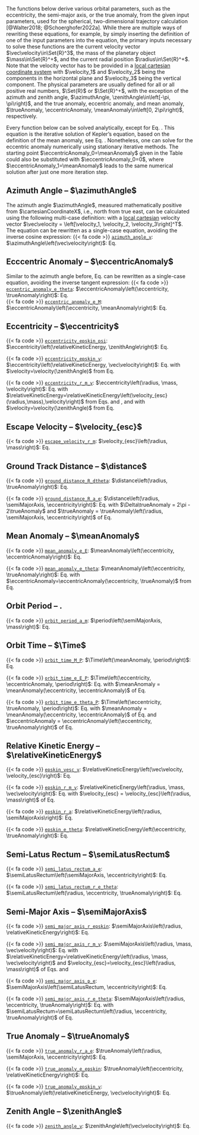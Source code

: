 The functions below derive various orbital parameters, such as the eccentricity, the semi-major axis, or the true anomaly, from the given input parameters, used for the spherical, two-dimensional trajectory calculation [@Walter2018; @Schoerghofer2022a]. While there are multiple ways of rewriting these equations, for example, by simply inserting the definition of one of the input parameters into the equation, the primary inputs necessary to solve these functions are the current velocity vector $\vec\velocity\in\Set{R}^3$, the mass of the planetary object $\mass\in\Set{R}^+$, and the current radial position $\radius\in\Set{R}^+$. Note that the velocity vector has to be provided in a [local cartesian coordinate system](/documentation/fundamentals/coordinate_systems.qmd) with $\velocity_1$ and $\velocity_2$ being the components in the horizontal plane and $\velocity_3$ being the vertical component. The physical parameters are usually defined for all or all positive real numbers, $\Set{R}$ or $\Set{R}^+$, with the exception of the azimuth and zenith angle, $\azimuthAngle, \zenithAngle\in\left[-\pi, \pi\right)$, and the true anomaly, eccentric anomaly, and mean anomaly, $\trueAnomaly, \eccentricAnomaly, \meanAnomaly\in\left[0, 2\pi\right)$, respectively.



Every function below can be solved analytically, except for Eq. \eqref{eq:eccentric_anomaly_e_M}. This equation is the iterative solution of Kepler's equation, based on the definition of the mean anomaly, see Eq. \eqref{eq:mean_anomaly_e_E}. Nonetheless, one can solve for the eccentric anomaly numerically using stationary iterative methods. The starting point $\eccentricAnomaly_0=\meanAnomaly$ given in the Table could also be substituted with $\eccentricAnomaly_0=0$, where $\eccentricAnomaly_1=\meanAnomaly$ leads to the same numerical solution after just one more iteration step.



## Azimuth Angle -- $\azimuthAngle$ {#sec-azimuth-angle}
The azimuth angle $\azimuthAngle$, measured mathematically positive from $\cartesianCoordinateX$, i.e., north from true east, can be calculated using the following multi-case definition:
\begin{equation}
    \azimuthAngle\left(\vec\velocity \right) = \begin{cases}
        \cos^{-1}\left(\velocity_1/\sqrt{\velocity_1^2 + \velocity_2^2}\right) & \text{for } \velocity_2\geq0\\
        -\cos^{-1}\left(\velocity_1/\sqrt{\velocity_1^2 + \velocity_2^2}\right) & \text{for } \velocity_2<0
    \end{cases} \label{eq:azimuth_angle_v}
\end{equation}
with a [local cartesian](/documentation/fundamentals/coordinate_systems.qmd) velocity vector $\vec\velocity = \left[\velocity_1, \velocity_2, \velocity_3\right]^T$. The equation can be rewritten as a single-case equation, avoiding the inverse cosine expression:
\begin{equation}
    \cos\azimuthAngle = \frac{\velocity_1}{\sqrt{\velocity_1^2+\velocity_2^2}}.
\end{equation} 
[{{< fa code >}} [`azimuth_angle_v`](/api/exospheres/orbital_mechanics.qmd): $\azimuthAngle\left(\vec\velocity\right)$: Eq. \eqref{eq:azimuth_angle_v}]{.aside}




## Ecccentric Anomaly -- $\eccentricAnomaly$ {#sec-eccentric-anomaly}
\begin{align}
    \eccentricAnomaly\left(\eccentricity, \trueAnomaly\right) &= \begin{cases}
        2 \tan^{-1}\left( \sqrt{\frac{1-\eccentricity}{1+\eccentricity}} \cdot \tan\left(\frac{\trueAnomaly}{2}\right) \right) & \text{for } 0\leq\trueAnomaly<\pi\\
        2 \tan^{-1}\left( \sqrt{\frac{1-\eccentricity}{1+\eccentricity}} \cdot \tan\left(\frac{\trueAnomaly}{2}\right) \right) + 2\pi & \text{for } \pi\leq\trueAnomaly<2\pi
    \end{cases}  \label{eq:eccentric_anomaly_e_theta} \\[3mm]
     \eccentricAnomaly_{i+1}\left(\eccentricity, \meanAnomaly, \eccentricAnomaly_i\right) &= \meanAnomaly + \eccentricity\sin \eccentricAnomaly_i \quad\text{ with }\quad \eccentricAnomaly_0 = \meanAnomaly  \label{eq:eccentric_anomaly_e_M}
\end{align}
Similar to the azimuth angle before, Eq. \eqref{eq:eccentric_anomaly_e_theta} can be rewritten as a single-case equation, avoiding the inverse tangent expression:
\begin{equation}
    \tan\left(\eccentricAnomaly/2\right) = \sqrt{\frac{1-\eccentricity}{1+\eccentricity}} \cdot \tan\left(\trueAnomaly/2\right).
\end{equation}
[{{< fa code >}} [`eccentric_anomaly_e_theta`](/api/exospheres/orbital_mechanics.qmd): $\eccentricAnomaly\left(\eccentricity, \trueAnomaly\right)$: Eq. \eqref{eq:eccentric_anomaly_e_theta} </br> {{< fa code >}} [`eccentric_anomaly_e_M`](/api/exospheres/orbital_mechanics.qmd): $\eccentricAnomaly\left(\eccentricity, \meanAnomaly\right)$: Eq. \eqref{eq:eccentric_anomaly_e_M}]{.aside}




## Eccentricity -- $\eccentricity$ {#sec-eccentricity}
\begin{align}
    \eccentricity\left(\relativeKineticEnergy, \zenithAngle\right) &= \sqrt{1 - 4 \relativeKineticEnergy \cdot (1 - \relativeKineticEnergy) \cdot \sin^2 \zenithAngle}  \label{eq:eccentricity_epskin_psi} \\
    \eccentricity\left(\semiMajorAxis, \semiLatusRectum\right) &= \sqrt{1 - \frac{\semiLatusRectum}{\semiMajorAxis}}  \label{eq:eccentricity_a_p} \\
    \eccentricity\left(\radius, \semiLatusRectum, \trueAnomaly\right) &= \frac{1}{\cos\trueAnomaly}\cdot\left(\frac{\semiLatusRectum}{\radius} - 1\right)  \label{eq:eccentricity_r_p_theta} \\
    \eccentricity\left(\eccentricAnomaly, \meanAnomaly\right) &= \frac{\eccentricAnomaly - \meanAnomaly}{\sin \eccentricAnomaly}  \label{eq:eccentricity_E_M}
\end{align}

::: {.column-margin}
{{< fa code >}} [`eccentricity_epskin_psi`](/api/exospheres/orbital_mechanics.qmd): $\eccentricity\left(\relativeKineticEnergy, \zenithAngle\right)$: Eq. \eqref{eq:eccentricity_epskin_psi}  

{{< fa code >}} [`eccentricity_epskin_v`](/api/exospheres/orbital_mechanics.qmd): $\eccentricity\left(\relativeKineticEnergy, \vec\velocity\right)$: Eq. \eqref{eq:eccentricity_epskin_psi} with $\velocity=\velocity(\zenithAngle)$ from Eq. \eqref{eq:zenith_angle_v}

{{< fa code >}} [`eccentricity_r_m_v`](/api/exospheres/orbital_mechanics.qmd): $\eccentricity\left(\radius, \mass, \velocity\right)$: Eq. \eqref{eq:eccentricity_epskin_psi} with $\relativeKineticEnergy=\relativeKineticEnergy\left(\velocity_{esc}(\radius,\mass),\velocity\right)$ from Eqs. \eqref{eq:escape_velocity_r_m} and \eqref{eq:relative_Ekin_v_vesc}, and with $\velocity=\velocity(\zenithAngle)$ from Eq. \eqref{eq:zenith_angle_v}
:::



## Escape Velocity -- $\velocity_{esc}$ {#sec-escape-velocity}
\begin{equation}
    \velocity_{esc}\left(\radius, \mass\right) = \sqrt{\frac{2 \GravitationalConstant \mass}{\radius}} \label{eq:escape_velocity_r_m}
\end{equation}

::: {.column-margin}
{{< fa code >}}  [`escape_velocity_r_m`](/api/exospheres/orbital_mechanics.qmd): $\velocity_{esc}\left(\radius, \mass\right)$: Eq. \eqref{eq:escape_velocity_r_m} 
:::



## Ground Track Distance -- $\distance$ {#sec-ground-track-distance}
\begin{equation}
    \distance\left(\radius, \Delta\trueAnomaly\right) = \radius \cdot \Delta\trueAnomaly  \label{eq:ground_track_distance_r_dtheta}
\end{equation}

::: {.column-margin}
{{< fa code >}} [`ground_distance_R_dtheta`](/api/exospheres/orbital_mechanics.qmd): $\distance\left(\radius, \trueAnomaly\right)$: Eq. \eqref{eq:ground_track_distance_r_dtheta}  

{{< fa code >}} [`ground_distance_R_a_e`](/api/exospheres/orbital_mechanics.qmd): $\distance\left(\radius, \semiMajorAxis, \eccentricity\right)$: Eq. \eqref{eq:ground_track_distance_r_dtheta} with $\Delta\trueAnomaly = 2\pi - 2\trueAnomaly$ and $\trueAnomaly = \trueAnomaly\left(\radius, \semiMajorAxis, \eccentricity\right)$ of Eq. \eqref{eq:true_anomaly_r_a_e}
:::




## Mean Anomaly  -- $\meanAnomaly$ {#sec-mean-anomaly}
\begin{equation}
    \meanAnomaly\left(\eccentricity, \eccentricAnomaly\right) = \eccentricAnomaly - \eccentricity\sin \eccentricAnomaly  \label{eq:mean_anomaly_e_E}
\end{equation}

::: {.column-margin}
{{< fa code >}} [`mean_anomaly_e_E`](/api/exospheres/orbital_mechanics.qmd): $\meanAnomaly\left(\eccentricity, \eccentricAnomaly\right)$: Eq. \eqref{eq:mean_anomaly_e_E}  

{{< fa code >}} [`mean_anomaly_e_theta`](/api/exospheres/orbital_mechanics.qmd): $\meanAnomaly\left(\eccentricity, \trueAnomaly\right)$: Eq. \eqref{eq:mean_anomaly_e_E} with $\eccentricAnomaly=\eccentricAnomaly(\eccentricity, \trueAnomaly)$ from Eq. \eqref{eq:eccentric_anomaly_e_theta}
:::




## Orbit Period -- $\period$ {#sec-orbit-period}
\begin{equation}
    \period\left(\semiMajorAxis, \mass\right) = 2\pi\sqrt{\frac{\semiMajorAxis^3}{\GravitationalConstant \mass}}  \label{eq:orbit_period_a_m}
\end{equation}

::: {.column-margin}
{{< fa code >}} [`orbit_period_a_m`](/api/exospheres/orbital_mechanics.qmd): $\period\left(\semiMajorAxis, \mass\right)$: Eq. \eqref{eq:orbit_period_a_m}  
:::




## Orbit Time -- $\Time$ {#sec-orbit-time}
\begin{equation}
    \Time\left(\meanAnomaly, \period\right) = \frac{\meanAnomaly}{2\pi} \cdot \period  \label{eq:orbit_time_M_P}
\end{equation}

::: {.column-margin}
{{< fa code >}} [`orbit_time_M_P`](/api/exospheres/orbital_mechanics.qmd): $\Time\left(\meanAnomaly, \period\right)$: Eq. \eqref{eq:orbit_time_M_P}  

{{< fa code >}} [`orbit_time_e_E_P`](/api/exospheres/orbital_mechanics.qmd): $\Time\left(\eccentricity, \eccentricAnomaly, \period\right)$: Eq. \eqref{eq:orbit_time_M_P} with $\meanAnomaly = \meanAnomaly(\eccentricity, \eccentricAnomaly)$ of Eq. \eqref{eq:mean_anomaly_e_E}

{{< fa code >}} [`orbit_time_e_theta_P`](/api/exospheres/orbital_mechanics.qmd): $\Time\left(\eccentricity, \trueAnomaly, \period\right)$: Eq. \eqref{eq:orbit_time_M_P} with $\meanAnomaly = \meanAnomaly(\eccentricity, \eccentricAnomaly)$ of Eq. \eqref{eq:mean_anomaly_e_E} and $\eccentricAnomaly = \eccentricAnomaly\left(\eccentricity, \trueAnomaly\right)$ of Eq. \eqref{eq:eccentric_anomaly_e_theta}
:::




## Relative Kinetic Energy -- $\relativeKineticEnergy$ {#sec-relative-kinetic-energy}
\begin{align}
    \relativeKineticEnergy\left(\vec\velocity, \velocity_{esc}\right) &= \left(\frac{|\vec\velocity|}{\velocity_{esc}}\right)^2  \label{eq:relative_Ekin_v_vesc} \\
    \relativeKineticEnergy\left(\radius, \semiMajorAxis\right) &= 1 - \frac{\radius}{2\semiMajorAxis}  \label{eq:relative_Ekin_r_a} \\
    \relativeKineticEnergy\left(\eccentricity, \trueAnomaly\right) &= 1 - \frac{1 - \eccentricity^2}{2 + 2\eccentricity\cos\left(\trueAnomaly\right)}  \label{eq:relative_Ekin_e_theta}
\end{align}

::: {.column-margin}
{{< fa code >}} [`epskin_vesc_v`](/api/exospheres/orbital_mechanics.qmd): $\relativeKineticEnergy\left(\vec\velocity, \velocity_{esc}\right)$: Eq. \eqref{eq:relative_Ekin_v_vesc}  

{{< fa code >}} [`epskin_r_m_v`](/api/exospheres/orbital_mechanics.qmd): $\relativeKineticEnergy\left(\radius, \mass, \vec\velocity\right)$: Eq. \eqref{eq:relative_Ekin_v_vesc} with $\velocity_{esc} = \velocity_{esc}\left(\radius, \mass\right)$ of Eq. \eqref{eq:escape_velocity_r_m}

{{< fa code >}} [`epskin_r_a`](/api/exospheres/orbital_mechanics.qmd): $\relativeKineticEnergy\left(\radius, \semiMajorAxis\right)$: Eq. \eqref{eq:relative_Ekin_r_a}

{{< fa code >}} [`epskin_e_theta`](/api/exospheres/orbital_mechanics.qmd): $\relativeKineticEnergy\left(\eccentricity, \trueAnomaly\right)$: Eq. \eqref{eq:relative_Ekin_e_theta}
:::




## Semi-Latus Rectum -- $\semiLatusRectum$ {#sec-semi-latus-rectum}
\begin{align}
    \semiLatusRectum\left(\semiMajorAxis, \eccentricity\right) &= \semiMajorAxis \cdot (1 - \eccentricity^2)  \label{eq:semi_latus_rectum_a_e} \\
    \semiLatusRectum\left(\radius, \eccentricity, \trueAnomaly\right) &= \radius \cdot \left(1 + \eccentricity \cdot \cos \trueAnomaly\right)  \label{eq:semi_latus_rectum_r_e_theta}
\end{align}

::: {.column-margin}
{{< fa code >}} [`semi_latus_rectum_a_e`](/api/exospheres/orbital_mechanics.qmd): $\semiLatusRectum\left(\semiMajorAxis, \eccentricity\right)$: Eq. \eqref{eq:semi_latus_rectum_a_e}  

{{< fa code >}} [`semi_latus_rectum_r_e_theta`](/api/exospheres/orbital_mechanics.qmd): $\semiLatusRectum\left(\radius, \eccentricity, \trueAnomaly\right)$: Eq. \eqref{eq:semi_latus_rectum_r_e_theta}  
:::




## Semi-Major Axis -- $\semiMajorAxis$ {#sec-semi-major-axis}
\begin{align}
    \semiMajorAxis\left(\radius, \relativeKineticEnergy\right) &= \frac{\radius}{2 \cdot \left(1 - \relativeKineticEnergy \right)}  \label{eq:semi_major_axis_r_epskin} \\
    \semiMajorAxis\left(\semiLatusRectum, \eccentricity\right) &= \frac{\semiLatusRectum}{1 - \eccentricity^2}  \label{eq:semi_major_axis_p_e}
\end{align}

::: {.column-margin}
{{< fa code >}} [`semi_major_axis_r_epskin`](/api/exospheres/orbital_mechanics.qmd): $\semiMajorAxis\left(\radius, \relativeKineticEnergy\right)$: Eq. \eqref{eq:semi_major_axis_r_epskin}  

{{< fa code >}} [`semi_major_axis_r_m_v`](/api/exospheres/orbital_mechanics.qmd): $\semiMajorAxis\left(\radius, \mass, \vec\velocity\right)$: Eq. \eqref{eq:semi_major_axis_r_epskin} with $\relativeKineticEnergy=\relativeKineticEnergy\left(\radius, \mass, \vec\velocity\right)$ and $\velocity_{esc}=\velocity_{esc}\left(\radius, \mass\right)$ of Eqs. \eqref{eq:relative_Ekin_v_vesc} and \eqref{eq:escape_velocity_r_m}

{{< fa code >}} [`semi_major_axis_p_e`](/api/exospheres/orbital_mechanics.qmd): $\semiMajorAxis\left(\semiLatusRectum, \eccentricity\right)$: Eq. \eqref{eq:semi_major_axis_p_e}  

{{< fa code >}} [`semi_major_axis_r_e_theta`](/api/exospheres/orbital_mechanics.qmd): $\semiMajorAxis\left(\radius, \eccentricity, \trueAnomaly\right)$: Eq. \eqref{eq:semi_major_axis_p_e} with $\semiLatusRectum=\semiLatusRectum\left(\radius, \eccentricity, \trueAnomaly\right)$ of Eq. \eqref{eq:semi_latus_rectum_r_e_theta}
:::



## True Anomaly -- $\trueAnomaly$ {#sec-true-anomaly}
\begin{align}
    \trueAnomaly\left(\radius, \semiMajorAxis, \eccentricity\right) &= \cos^{-1}\left(\frac{1}{\eccentricity} \cdot \left(\frac{\semiMajorAxis}{\radius} \left( 1 - \eccentricity^2 \right) -1 \right)\right)  \label{eq:true_anomaly_r_a_e} \\
    \trueAnomaly\left(\eccentricity, \relativeKineticEnergy\right) &= \cos^{-1}\left(\frac{1}{\eccentricity} \cdot \left(\frac{1 - \eccentricity^2}{2-2 \relativeKineticEnergy} -1 \right)\right)  \label{eq:true_anomaly_e_epskin}
\end{align}

::: {.column-margin}
{{< fa code >}} [`true_anomaly_r_a_e`](/api/exospheres/orbital_mechanics.qmd): $\trueAnomaly\left(\radius, \semiMajorAxis, \eccentricity\right)$: Eq. \eqref{eq:true_anomaly_r_a_e}  

{{< fa code >}} [`true_anomaly_e_epskin`](/api/exospheres/orbital_mechanics.qmd): $\trueAnomaly\left(\eccentricity, \relativeKineticEnergy\right)$: Eq. \eqref{eq:true_anomaly_e_epskin}  

{{< fa code >}} [`true_anomaly_epskin_v`](/api/exospheres/orbital_mechanics.qmd): $\trueAnomaly\left(\relativeKineticEnergy, \vec\velocity\right)$: Eq. \eqref{eq:true_anomaly_epskin_v}  
:::



## Zenith Angle -- $\zenithAngle$ {#sec-zenith-angle}
\begin{equation}
    \zenithAngle\left(\vec\velocity\right) = \tan^{-1}\left(\frac{\sqrt{\velocity_1^2 + \velocity_2^2}}{\velocity_3}\right)  \label{eq:zenith_angle_v}
\end{equation}

::: {.column-margin}
{{< fa code >}} [`zenith_angle_v`](/api/exospheres/orbital_mechanics.qmd): $\zenithAngle\left(\vec\velocity\right)$: Eq. \eqref{eq:zenith_angle_v}  
:::

